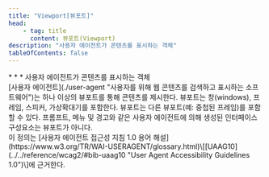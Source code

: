 ```yaml
---
title: "Viewport[뷰포트]"
head:
    - tag: title
      content: 뷰포트(Viewport)
description: "사용자 에이전트가 콘텐츠를 표시하는 객체"
tableOfContents: false
---
```


<Badge text="WCAG2" variant="note" size="large" />
* * *
사용자 에이전트가 콘텐츠를 표시하는 객체

<Aside title="참고">
[사용자 에이전트](./user-agent "사용자를 위해 웹 콘텐츠를 검색하고 표시하는 소프트웨어")는 하나 이상의 뷰포트를 통해 콘텐츠를 제시한다. 뷰포트는 창(windows), 프레임, 스피커, 가상확대기를 포함한다. 뷰포트는 다른 뷰포트(예: 중첩된 프레임)를 포함할 수 있다. 프롬프트, 메뉴 및 경고와 같은 사용자 에이전트에 의해 생성된 인터페이스 구성요소는 뷰포트가 아니다.
</Aside>

<Aside title="참고">
이 정의는 [사용자 에이전트 접근성 지침 1.0 용어 해설](https://www.w3.org/TR/WAI-USERAGENT/glossary.html)\[[UAAG10](../../reference/wcag2/#bib-uaag10 "User Agent Accessibility Guidelines 1.0")\]에 근거한다.
</Aside>
